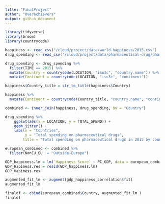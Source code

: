 ```yaml
---
title: "FinalProject"
author: "Overachievers"
output: github_document
---
```


```r
library(tidyverse)
library(broom)
library(countrycode)
```

```r
happiness <- read_csv("/cloud/project/data/world-happiness/2015.csv")
drug_spending <- read_csv("/cloud/project/data/pharmaceutical-drug/pharmaceutical_data_csv.csv")
```

```r
drug_spending <- drug_spending %>%
  filter(TIME == 2015) %>%
  mutate(Country = countrycode(LOCATION, "iso3c", "country.name")) %>%
  mutate(Continent = countrycode(LOCATION, "iso3c", "continent"))
```

```r
happiness$Country_title = str_to_title(happiness$Country)

happiness %>%
  mutate(Continent = countrycode(Country_title, "country.name", "continent"))
```

```r
combined <- inner_join(happiness, drug_spending, by = "Country")
```

```r
drug_spending %>%
    ggplot(aes(x = LOCATION, y = TOTAL_SPEND)) +
    geom_jitter() +
    labs(x = "Countries",
         y = "Total spending on pharmaceutical drugs", 
        title = "Total spending on pharmaceutical drugs in 2015 by countries")
```
```r
european_combined <- combined %>%
  filter(NonEU_EU != "Outside-Europe")
```


```r
GDP_happiness.lm = lm(`Happiness Score` ~ PC_GDP, data = european_combined) 
GDP_Hapiness.res = resid(GDP_happiness.lm)
GDP_Hapiness.res
```

```r
augmented_fit_lm <- augment(gdp_happiness_correlation$fit)
augmented_fit_lm

finaldf <- cbind(european_combined$Country, augmented_fit_lm )
finaldf
```